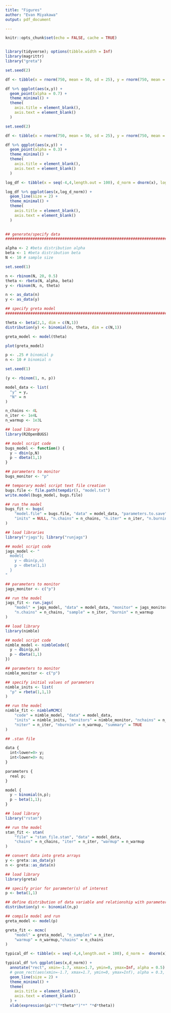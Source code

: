 ```yaml
---
title: "Figures"
author: "Evan Miyakawa"
output: pdf_document

---
```


```r
knitr::opts_chunk$set(echo = FALSE, cache = TRUE)



```

```r
library(tidyverse); options(tibble.width = Inf)
library(magrittr)
library("greta")
```


```r
set.seed(2)

df <- tibble(x = rnorm(750, mean = 50, sd = 25), y = rnorm(750, mean = x * 1.2, sd = 5))

df %>% ggplot(aes(x,y)) +
  geom_point(alpha = 0.7) + 
  theme_minimal() + 
  theme(
    axis.title = element_blank(),
    axis.text = element_blank()
  )
```


```r
set.seed(2)

df <- tibble(x = rnorm(750, mean = 50, sd = 25), y = rnorm(750, mean = x * 1.2, sd = 5))

df %>% ggplot(aes(x,y)) +
  geom_point(alpha = 0.3) + 
  theme_minimal() + 
  theme(
    axis.title = element_blank(),
    axis.text = element_blank()
  )
```

```r

log_df <- tibble(x = seq(-4,4,length.out = 100), d_norm = dnorm(x), log_d_norm =  - log(d_norm))

log_df %>% ggplot(aes(x,log_d_norm)) + 
  geom_line(size = 2) + 
  theme_minimal() + 
  theme(
    axis.title = element_blank(),
    axis.text = element_blank()
  )
  

```

```r

## generate/specify data
################################################################################

alpha <- 2 #beta distribution alpha
beta <- 1 #beta distribution beta
N <- 10 # sample size

set.seed(1)

n <- rbinom(N, 20, 0.5)
theta <- rbeta(N, alpha, beta)
y <- rbinom(N, n, theta)

n <- as_data(n)
y <- as_data(y)

## specify greta model
################################################################################

theta <- beta(2,1, dim = c(N,1))
distribution(y) <- binomial(n, theta, dim = c(N,1))

greta_model <- model(theta)

plot(greta_model)


```

```r
p <- .25 # binomial p 
n <- 10 # binomial n

set.seed(1)

(y <- rbinom(1, n, p))

model_data <- list(
  "y" = y,
  "N" = n 
)
```

```r
n_chains <- 4L
n_iter <- 1e4L
n_warmup <- 1e3L
```

```r
## load library
library(R2OpenBUGS)

## model script code
bugs_model <- function() {
  y ~ dbin(p,N)
  p ~ dbeta(1,1)
}

## parameters to monitor
bugs_monitor <- "p"

## temporary model script text file creation
bugs.file <- file.path(tempdir(), "model.txt")
write.model(bugs_model, bugs.file)

## run the model
bugs_fit <- bugs(
    "model.file" = bugs.file, "data" = model_data, "parameters.to.save" = bugs_monitor, 
    "inits" = NULL, "n.chains" = n_chains, "n.iter" = n_iter, "n.burnin" = n_warmup
)
```

```r
## load libraries
library("rjags"); library("runjags")

## model script code
jags_model <- "
  model{
    y ~ dbin(p,n)
    p ~ dbeta(1,1)
  }
"

## parameters to monitor
jags_monitor <- c("p")

## run the model
jags_fit <- run.jags(
    "model" = jags_model, "data" = model_data, "monitor" = jags_monitor, 
    "n.chains" = n_chains, "sample" = n_iter, "burnin" = n_warmup
) 
```

```r
## load library
library(nimble)

## model script code
nimble_model <- nimbleCode({
  y ~ dbin(p,n)
  p ~ dbeta(1,1)
})

## parameters to monitor
nimble_monitor <- c("p")

## specify initial values of parameters
nimble_inits <- list(
  "p" = rbeta(1,1,1)
)

## run the model
nimble_fit <- nimbleMCMC(
    "code" = nimble_model, "data" = model_data, 
    "inits" = nimble_inits, "monitors" = nimble_monitor, "nchains" = n_chains, 
    "niter" = n_iter, "nburnin" = n_warmup, "summary" = TRUE
)
```

```r
## .stan file

data {
  int<lower=0> y;
  int<lower=0> n;
}

parameters {
  real p;                
}

model {
  y ~ binomial(n,p);
  p ~ beta(1,1);
}
```

```r
## load library
library("rstan")

## run the model
stan_fit <- stan(
    "file" = "stan_file.stan", "data" = model_data, 
    "chains" = n_chains, "iter" = n_iter, "warmup" = n_warmup
)

```

```r
## convert data into greta arrays
y <- greta::as_data(y)
n <- greta::as_data(n)
```

```r
## load library
library(greta)

## specify prior for parameter(s) of interest
p <- beta(1,1)

## define distribution of data variable and relationship with parameter
distribution(y) <- binomial(n,p)

## compile model and run
greta_model <- model(p)

```

```r
greta_fit <- mcmc(
    "model" = greta_model, "n_samples" = n_iter,
    "warmup" = n_warmup,"chains" = n_chains
)

```

```r
typical_df <- tibble(x = seq(-4,4,length.out = 100), d_norm =  dnorm(x))

typical_df %>% ggplot(aes(x,d_norm)) + 
  annotate("rect", xmin=-1.7, xmax=1.7, ymin=0, ymax=Inf, alpha = 0.5) +
  # geom_rect(aes(xmin=-1.7, xmax=1.7, ymin=0, ymax=Inf), alpha = 0.3, fill = "gray") +
  geom_line(size = 2) + 
  theme_minimal() + 
  theme(
    axis.title = element_blank(),
    axis.text = element_blank()
  ) + 
  xlab(expression(pi*"("*theta*")"*" "*d*theta))

```

